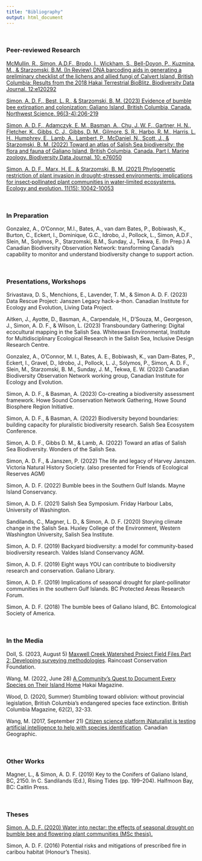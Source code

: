 ```yaml
---
title: "Bibliography"
output: html_document
---
```



\

### <b>Peer-reviewed Research</b> 

[McMullin, R., Simon, A.D.F., Brodo, I., Wickham, S., Bell-Doyon, P., Kuzmina, M., & Starzomski, B.M. (In Review) DNA barcoding aids in generating a preliminary checklist of the lichens and allied fungi of Calvert Island, British Columbia: Results from the 2018 Hakai Terrestrial BioBlitz. Biodiversity Data Journal. 12:e120292](https://bdj.pensoft.net/article/120292/list/8/)

[Simon, A. D. F., Best, L. R., & Starzomski, B. M. (2023) Evidence of bumble bee extirpation and colonization: Galiano Island, British Columbia, Canada. Northwest Science. 96(3-4):206-219](https://bioone.org/journals/northwest-science/volume-96/issue-3-4/046.096.0305/Evidence-of-Bumble-Bee-Extirpation-and-Colonization-Galiano-Island-British/10.3955/046.096.0305.full)

[Simon, A. D. F., Adamczyk, E. M., Basman, A., Chu, J. W. F., Gartner, H. N., Fletcher, K., Gibbs, C. J., Gibbs, D. M., Gilmore, S. R., Harbo, R. M., Harris, L. H., Humphrey, E., Lamb, A., Lambert, P., McDaniel, N., Scott, J., & Starzomski, B. M. (2022) Toward an atlas of Salish Sea biodiversity: the flora and fauna of Galiano Island, British Columbia, Canada. Part I. Marine zoology. Biodiversity Data Journal. 10: e76050](https://bdj.pensoft.net/article/76050/")

[Simon, A. D. F., Marx, H. E., & Starzomski, B. M. (2021) Phylogenetic restriction of plant invasion in drought-stressed environments: implications for insect‐pollinated plant communities in water‐limited ecosystems. Ecology and evolution. 11(15): 10042-10053]("https://www.ncbi.nlm.nih.gov/pmc/articles/PMC8328464/")

\

### <b>In Preparation</b>

Gonzalez, A., O’Connor, M.I., Bates, A., van dam Bates, P., Bobiwash, K., Burton, C., Eckert, I., Dominique, G.C., Idrobo, J., Pollock, L., Simon, A.D.F., Slein, M., Solymos, P., Starzomski, B.M., Sunday, J., Tekwa, E. (In Prep.) A Canadian Biodiversity Observation Network: transforming Canada’s capability to monitor and understand biodiversity change to support action.

\

### <b>Presentations, Workshops</b>

Srivastava, D. S., Menchions, E., Lavender, T. M., & Simon A. D. F. (2023) Data Rescue Project: Janszen Legacy hack-a-thon. Canadian Institute for Ecology and Evolution, Living Data Project.

Aitken, J., Ayotte, D., Basman, A., Carpendale, H., D'Souza, M., Georgeson, J., Simon, A. D. F., & Wilson, L. (2023) Transboundary Gathering: Digital ecocultural mapping in the Salish Sea. Whiteswan Environmental, Institute for Multidisciplinary Ecological Research in the Salish Sea, Inclusive Design Research Centre.

Gonzalez, A., O'Connor, M. I., Bates, A. E., Bobiwash, K., van Dam-Bates, P., Eckert, I., Gravel, D., Idrobo, J., Pollock, L. J., Sólymos, P., Simon, A. D. F., Slein, M., Starzomski, B. M., Sunday, J. M., Tekwa, E. W. (2023) Canadian Biodiversity Observation Network working group, Canadian Institute for Ecology and Evolution.

Simon, A. D. F., & Basman, A. (2023) Co-creating a biodiversity assessment framework. Howe Sound Conservation Network Gathering, Howe Sound Biosphere Region Initiative.

Simon, A. D. F., & Basman, A. (2022) Biodiversity beyond boundaries: building capacity for pluralistic biodiversity research. Salish Sea Ecosystem Conference.

Simon, A. D. F., Gibbs D. M., & Lamb, A. (2022) Toward an atlas of Salish Sea Biodiversity. Wonders of the Salish Sea.

Simon, A. D. F., & Janszen, P. (2022) The life and legacy of Harvey Janszen. Victoria Natural History Society. (also presented for Friends of Ecological Reserves AGM)

Simon, A. D. F. (2022) Bumble bees in the Southern Gulf Islands. Mayne Island Conservancy.

Simon, A. D. F. (2021) Salish Sea Symposium. Friday Harbour Labs, University of Washington.

Sandilands, C., Magner, L. D., & Simon, A. D. F. (2020) Storying climate change in the Salish Sea. Huxley College of the Environment, Western Washington University, Salish Sea Institute.

Simon, A. D. F. (2019) Backyard biodiversity: a model for community-based biodiversity research. Valdes Island Conservancy AGM.

Simon, A. D. F. (2019) Eight ways YOU can contribute to biodiversity research and conservation. Galiano Library.

Simon, A. D. F. (2019) Implications of seasonal drought for plant-pollinator communities in the southern Gulf Islands. BC Protected Areas Research Forum.

Simon, A. D. F. (2018) The bumble bees of Galiano Island, BC. Entomological Society of America.

\

### <b>In the Media</b> 

Doll, S. (2023, August 5) [Maxwell Creek Watershed Project Field Files Part 2: Developing surveying methodologies](https://www.raincoast.org/2022/08/maxwell-creek-watershed-project-field-files-part-2-developing-surveying-methodologies/). Raincoast Conservation Foundation.

Wang, M. (2022, June 28) [A Community’s Quest to Document Every Species on Their Island Home](https://hakaimagazine.com/features/a-communitys-quest-to-document-every-species-on-their-island-home) Hakai Magazine.

Wood, D. (2020, Summer) Stumbling toward oblivion: without provincial legislation, British Columbia's endangered species face extinction. British Columbia Magazine, 62(2), 32-33.

Wang, M. (2017, September 21) [Citizen science platform iNaturalist is testing artificial intelligence to help with species identification](https://canadiangeographic.ca/articles/citizen-science-platform-inaturalist-is-testing-artificial-intelligence-to-help-with-species-identification/). Canadian Geographic.

\

### <b>Other Works</b>

Magner, L., & Simon, A. D. F. (2019) Key to the Conifers of Galiano Island, BC, 2150. In C. Sandilands (Ed.), Rising Tides (pp. 199–204). Halfmoon Bay, BC: Caitlin Press.

\

### <b>Theses</b>

[Simon, A. D. F. (2020) Water into nectar: the effects of seasonal drought on bumble bee and flowering plant communities (MSc thesis).](https://dspace.library.uvic.ca:8443/handle/1828/11837/)

Simon, A. D. F. (2016) Potential risks and mitigations of prescribed fire in caribou habitat (Honour's Thesis).
